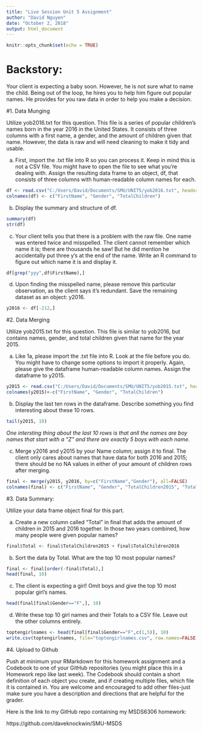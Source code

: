 ```yaml
---
title: "Live Session Unit 5 Assignment"
author: "David Nguyen"
date: "October 2, 2018"
output: html_document
---
```


```r
knitr::opts_chunk$set(echo = TRUE)
```

# Backstory:

Your client is expecting a baby soon.  However, he is not sure what to name the child.  Being out of the loop, he hires you to help him figure out popular names.  He provides for you raw data in order to help you make a decision.

#1. Data Munging

Utilize yob2016.txt for this question. This file is a series of popular children's names born in the year 2016 in the United States.  It consists of three columns with a first name, a gender, and the amount of children given that name.  However, the data is raw and will need cleaning to make it tidy and usable.

a. First, import the .txt file into R so you can process it.  Keep in mind this is not a CSV file.  You might have to open the file to see what you're dealing with.  Assign the resulting data frame to an object, df, that consists of three columns with human-readable column names for each.

```r
df <- read.csv("C:/Users/David/Documents/SMU/UNIT5/yob2016.txt", header=FALSE, sep=";")
colnames(df) <- c("FirstName", "Gender", "TotalChildren")
```

b. Display the summary and structure of df.

```r
summary(df)
str(df)
```

c. Your client tells you that there is a problem with the raw file.  One name was entered twice and misspelled.  The client cannot remember which name it is; there are thousands he saw! But he did mention he accidentally put three y's at the end of the name.  Write an R command to figure out which name it is and display it.

```r
df[grep("yyy",df$FirstName),]
```

d. Upon finding the misspelled name, please remove this particular observation, as the client says it's redundant.  Save the remaining dataset as an object: y2016.

```r
y2016 <- df[-212,]
```

#2. Data Merging

Utilize yob2015.txt for this question.  This file is similar to yob2016, but contains names, gender, and total children given that name for the year 2015.

a. Like 1a, please import the .txt file into R.  Look at the file before you do.  You might have to change some options to import it properly.  Again, please give the dataframe human-readable column names.  Assign the dataframe to y2015.

```r
y2015 <- read.csv("C:/Users/David/Documents/SMU/UNIT5/yob2015.txt", header=FALSE, sep=",")
colnames(y2015)<-c("FirstName", "Gender", "TotalChildren")
```

b. Display the last ten rows in the dataframe.  Describe something you find interesting about these 10 rows.

```r
tail(y2015, 10)
```

*One intersting thing about the last 10 rows is that anll the names are boy names that start with a "Z" and there are exactly 5 boys with each name.*

c. Merge y2016 and y2015 by your Name column; assign it to final.  The client only cares about names that have data for both 2016 and 2015; there should be no NA values in either of your amount of children rows after merging.

```r
final <- merge(y2015, y2016, by=c("FirstName","Gender"), all=FALSE)
colnames(final) <- c("FirstName", "Gender", "TotalChildren2015", "TotalChildren2016")
```

#3. Data Summary:

Utilize your data frame object final for this part.

a. Create a new column called "Total" in final that adds the amount of children in 2015 and 2016 together.  In those two years combined, how many people were given popular names?

```r
final$Total <- final$TotalChildren2015 + final$TotalChildren2016
```

b. Sort the data by Total.  What are the top 10 most popular names?

```r
final <- final[order(-final$Total),]
head(final, 10)
```

c. The client is expecting a girl!  Omit boys and give the top 10 most popular girl's names.

```r
head(final[final$Gender=="F",], 10)
```

d.	Write these top 10 girl names and their Totals to a CSV file.  Leave out the other columns entirely.

```r
toptengirlnames <- head(final[final$Gender=="F",c(1,5)], 10)
write.csv(toptengirlnames, file="toptengirlnames.csv", row.names=FALSE)
```

#4. Upload to Github

Push at minimum your RMarkdown for this homework assignment and a Codebook to one of your GitHub repositories (you might place this in a Homework repo like last week).  The Codebook should contain a short definition of each object you create, and if creating multiple files, which file it is contained in.  You are welcome and encouraged to add other files-just make sure you have a description and directions that are helpful for the grader.

Here is the link to my GitHub repo containing my MSDS6306 homework:

https://github.com/daveknockwin/SMU-MSDS